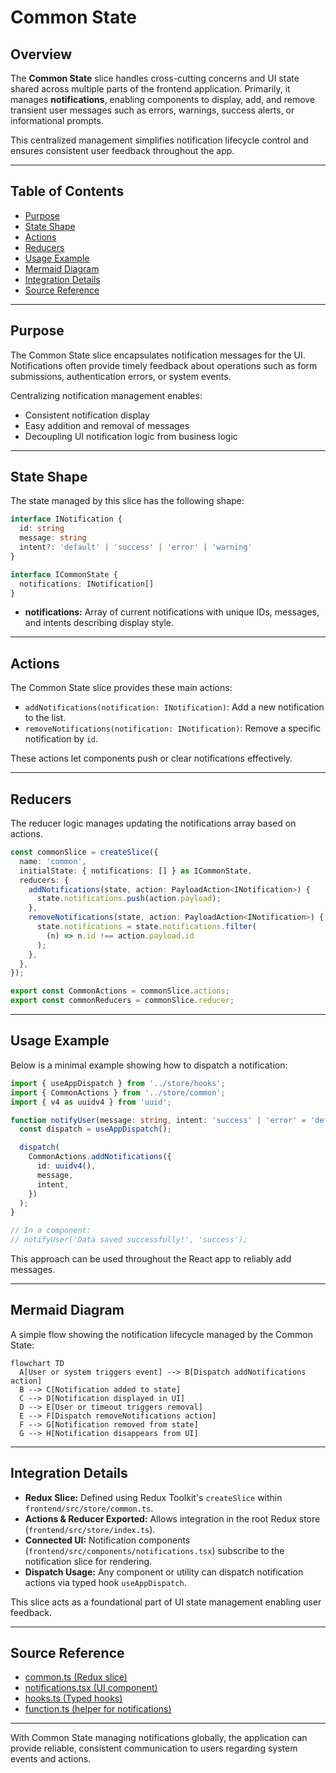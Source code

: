 # Common State

## Overview

The **Common State** slice handles cross-cutting concerns and UI state shared across multiple parts of the frontend application. Primarily, it manages **notifications**, enabling components to display, add, and remove transient user messages such as errors, warnings, success alerts, or informational prompts.

This centralized management simplifies notification lifecycle control and ensures consistent user feedback throughout the app.

---

## Table of Contents

- [Purpose](#purpose)
- [State Shape](#state-shape)
- [Actions](#actions)
- [Reducers](#reducers)
- [Usage Example](#usage-example)
- [Mermaid Diagram](#mermaid-diagram)
- [Integration Details](#integration-details)
- [Source Reference](#source-reference)

---

## Purpose

The Common State slice encapsulates notification messages for the UI. Notifications often provide timely feedback about operations such as form submissions, authentication errors, or system events.

Centralizing notification management enables:

- Consistent notification display
- Easy addition and removal of messages
- Decoupling UI notification logic from business logic

---

## State Shape

The state managed by this slice has the following shape:

```ts
interface INotification {
  id: string
  message: string
  intent?: 'default' | 'success' | 'error' | 'warning'
}

interface ICommonState {
  notifications: INotification[]
}
```

- **notifications:** Array of current notifications with unique IDs, messages, and intents describing display style.

---

## Actions

The Common State slice provides these main actions:

- `addNotifications(notification: INotification)`: Add a new notification to the list.
- `removeNotifications(notification: INotification)`: Remove a specific notification by `id`.

These actions let components push or clear notifications effectively.

---

## Reducers

The reducer logic manages updating the notifications array based on actions.

```ts
const commonSlice = createSlice({
  name: 'common',
  initialState: { notifications: [] } as ICommonState,
  reducers: {
    addNotifications(state, action: PayloadAction<INotification>) {
      state.notifications.push(action.payload);
    },
    removeNotifications(state, action: PayloadAction<INotification>) {
      state.notifications = state.notifications.filter(
        (n) => n.id !== action.payload.id
      );
    },
  },
});

export const CommonActions = commonSlice.actions;
export const commonReducers = commonSlice.reducer;
```

---

## Usage Example

Below is a minimal example showing how to dispatch a notification:

```ts
import { useAppDispatch } from '../store/hooks';
import { CommonActions } from '../store/common';
import { v4 as uuidv4 } from 'uuid';

function notifyUser(message: string, intent: 'success' | 'error' = 'default') {
  const dispatch = useAppDispatch();

  dispatch(
    CommonActions.addNotifications({
      id: uuidv4(),
      message,
      intent,
    })
  );
}

// In a component:
// notifyUser('Data saved successfully!', 'success');
```

This approach can be used throughout the React app to reliably add messages.

---

## Mermaid Diagram

A simple flow showing the notification lifecycle managed by the Common State:

```mermaid
flowchart TD
  A[User or system triggers event] --> B[Dispatch addNotifications action]
  B --> C[Notification added to state]
  C --> D[Notification displayed in UI]
  D --> E[User or timeout triggers removal]
  E --> F[Dispatch removeNotifications action]
  F --> G[Notification removed from state]
  G --> H[Notification disappears from UI]
```

---

## Integration Details

- **Redux Slice:** Defined using Redux Toolkit's `createSlice` within `frontend/src/store/common.ts`.
- **Actions & Reducer Exported:** Allows integration in the root Redux store (`frontend/src/store/index.ts`).
- **Connected UI:** Notification components (`frontend/src/components/notifications.tsx`) subscribe to the notification slice for rendering.
- **Dispatch Usage:** Any component or utility can dispatch notification actions via typed hook `useAppDispatch`.

This slice acts as a foundational part of UI state management enabling user feedback.

---

## Source Reference

- [common.ts (Redux slice)](frontend/src/store/common.ts)
- [notifications.tsx (UI component)](frontend/src/components/notifications.tsx)
- [hooks.ts (Typed hooks)](frontend/src/store/hooks.ts)
- [function.ts (helper for notifications)](frontend/src/store/function.ts)

---

With Common State managing notifications globally, the application can provide reliable, consistent communication to users regarding system events and actions.
